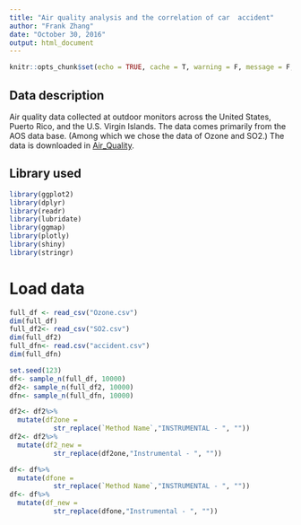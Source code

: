 ```yaml
---
title: "Air quality analysis and the correlation of car  accident"
author: "Frank Zhang"
date: "October 30, 2016"
output: html_document
---
```


```r
knitr::opts_chunk$set(echo = TRUE, cache = T, warning = F, message = F, cache.lazy = FALSE)
```

## Data description
Air quality data collected at outdoor monitors across the United States, Puerto Rico, and the U.S. Virgin Islands. The data comes primarily from the AOS data base. (Among which we chose the data of Ozone and SO2.) The data is downloaded in
[Air_Quality](https://aqsdr1.epa.gov/aqsweb/aqstmp/airdata/download_files.html#Raw).


## Library used
```r
library(ggplot2)
library(dplyr)
library(readr)
library(lubridate)
library(ggmap)
library(plotly)
library(shiny)
library(stringr)
```


# Load data

```r
full_df <- read_csv("Ozone.csv")
dim(full_df)
full_df2<- read_csv("SO2.csv")
dim(full_df2)
full_dfn<- read.csv("accident.csv")
dim(full_dfn)
```

```r
set.seed(123)
df<- sample_n(full_df, 10000)
df2<- sample_n(full_df2, 10000)
dfn<- sample_n(full_dfn, 10000)
```

```r
df2<- df2%>%
  mutate(df2one = 
           str_replace(`Method Name`,"INSTRUMENTAL - ", ""))
df2<- df2%>%
  mutate(df2_new = 
           str_replace(df2one,"Instrumental - ", ""))

df<- df%>%
  mutate(dfone = 
           str_replace(`Method Name`,"INSTRUMENTAL - ", ""))
df<- df%>%
  mutate(df_new = 
           str_replace(dfone,"Instrumental - ", ""))

```